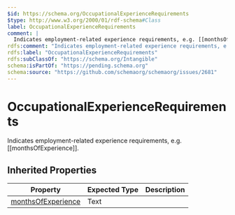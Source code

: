 ```yaml
---
$id: https://schema.org/OccupationalExperienceRequirements
$type: http://www.w3.org/2000/01/rdf-schema#Class
label: OccupationalExperienceRequirements
comment: |
  Indicates employment-related experience requirements, e.g. [[monthsOfExperience]].
rdfs:comment: "Indicates employment-related experience requirements, e.g. [[monthsOfExperience]]."
rdfs:label: "OccupationalExperienceRequirements"
rdfs:subClassOf: "https://schema.org/Intangible"
schema:isPartOf: "https://pending.schema.org"
schema:source: "https://github.com/schemaorg/schemaorg/issues/2681"
---
```


# OccupationalExperienceRequirements

Indicates employment-related experience requirements, e.g. [[monthsOfExperience]].

## Inherited Properties

| Property | Expected Type | Description |
| --- | --- | --- |
| [monthsOfExperience](https://schema.org/monthsOfExperience) | Text |  |
